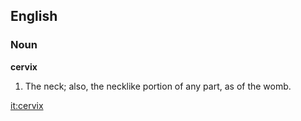 ==English==

===Noun===

'''cervix'''

#The neck; also, the necklike portion of any part, as of the womb.

[[it:cervix]]